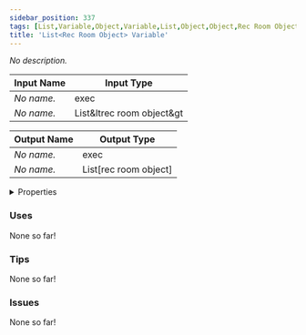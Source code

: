 ```yaml
---
sidebar_position: 337
tags: [List,Variable,Object,Variable,List,Object,Object,Rec Room Object]
title: 'List<Rec Room Object> Variable'
---
```


*No description.*




<EsbSvg />

| Input Name | Input Type |
|-----------|-----------|
| *No name.* | exec |
| *No name.* | List&ltrec room object&gt |

| Output Name | Output Type |
|-----------|-----------|
| *No name.* | exec |
| *No name.* | List[rec room object] |


<details>
  <summary>Properties</summary>
  <div>
    <div>
    <table>
      <thead>
        <tr>
          <th>Is beta required?</th>
          <th>❌</th>
        </tr>
        <tr>
          <th>Is this chip a trolling risk?</th>
          <th>❌</th>
        </tr>
        <tr>
          <th>Is this chip a role assignment risk?</th>
          <th>❌</th>
        </tr>
        <tr>
          <th>Chip UUID</th>
          <th>536e376c-087d-4909-9412-3fcee5d6f52b</th>
        </tr>
      </thead>
    </table>
    </div>
  </div>
</details>

### Uses

None so far!

### Tips

None so far!

### Issues

None so far!